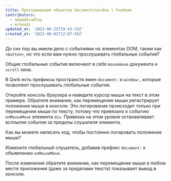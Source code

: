```yaml
---
title: Прослушивание объектов document/window | Учебник
contributors:
  - adamdbradley
  - mrhoodz
updated_at: '2023-06-25T19:43:33Z'
created_at: '2022-08-02T12:07:45Z'
---
```


До сих пор вы имели дело с событиями на элементах DOM, таким как `<button>`, но что если вам нужно прослушивать глобальные события?

Общие глобальные события включают в себя `mousemove` документа и `scroll` окна.

В Qwik есть префиксы пространств имен `document:` и `window:`, которые позволяют прослушивать глобальные события.

Откройте консоль браузера и наведите курсор мыши на текст в этом примере. Обратите внимание, как перемещение мыши регистрирует положение мыши в консоли. Это логирование происходит только при перемещении мыши по тексту, потому что привязано к событию `onMouseMove` элемента `div`. Привязка на этом уровне останавливает всплытие события за пределы слушателя элемента.

Как вы можете написать код, чтобы постоянно логировать положение мыши?

Измените глобальный слушатель, добавив префикс `document:` к объявлению `onMouseMove`.

После изменения обратите внимание, как перемещение мыши в любом месте приложения (даже за пределами текста) показывает вывод в консоли.
